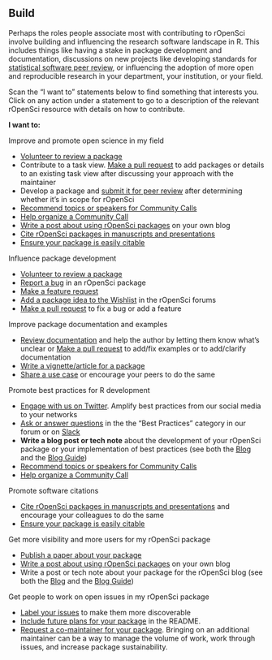 ## Build {#build}

Perhaps the roles people associate most with contributing to rOpenSci involve building and influencing the research software landscape in R. This includes things like having a stake in package development and documentation, discussions on new projects like developing standards for [statistical software peer review](#statsreview), or influencing the adoption of more open and reproducible research in your department, your institution, or your field. 

Scan the “I want to” statements below to find something that interests you. Click on any action under a statement to go to a description of the relevant rOpenSci resource with details on how to contribute.

**I want to:**

Improve and promote open science in my field

*   [Volunteer to review a package](#devguide)
*   Contribute to a task view. [Make a pull request](#taskviews) to add packages or details to an existing task view after discussing your approach with the maintainer
*   Develop a package and [submit it for peer review](#devguide) after determining whether it’s in scope for rOpenSci
*   [Recommend topics or speakers for Community Calls](#commcalls)
*   [Help organize a Community Call](#commcalls)
*   [Write a post about using rOpenSci packages](#packages) on your own blog
*   [Cite rOpenSci packages in manuscripts and presentations](#packages)
*   [Ensure your package is easily citable](#devguide)


Influence package development

*   [Volunteer to review a package](#devguide)
*   [Report a bug](#packages) in an rOpenSci package
*   [Make a feature request](#packages)
*   [Add a package idea to the Wishlist](#channels-forum) in the rOpenSci forums
*   [Make a pull request](#packages) to fix a bug or add a feature


Improve package documentation and examples

*   [Review documentation](#packages) and help the author by letting them know what’s unclear or [Make a pull request](#packages) to add/fix examples or to add/clarify documentation
*   [Write a vignette/article for a package](#packages)
*   [Share a use case](#usecases) or encourage your peers to do the same


Promote best practices for R development

*   [Engage with us on Twitter](#channels). Amplify best practices from our social media to your networks
*   [Ask or answer questions](#channels) in the the “Best Practices” category in our forum or on [Slack](#channels-slack)
*   **Write a blog post or tech note** about the development of your rOpenSci package or your implementation of best practices (see both the [Blog](#blog) and the [Blog Guide](#blogguide))
*   [Recommend topics or speakers for Community Calls](#commcalls)
*   [Help organize a Community Call](#commcalls)


Promote software citations

*   [Cite rOpenSci packages in manuscripts and presentations](#packages) and encourage your colleagues to do the same
*   [Ensure your package is easily citable](#devguide)


Get more visibility and more users for my rOpenSci package

*   [Publish a paper about your package](#devguide)
*   [Write a post about using rOpenSci packages](#packages) on your own blog
*   Write a post or tech note about your package for the rOpenSci blog (see both the [Blog](#blog) and the [Blog Guide](#blogguide))


Get people to work on open issues in my rOpenSci package

*   [Label your issues](#issues) to make them more discoverable
*   [Include future plans for your package](#issues) in the README.
*   [Request a co-maintainer for your package](#devguide). Bringing on an additional maintainer can be a way to manage the volume of work, work through issues, and increase package sustainability.
